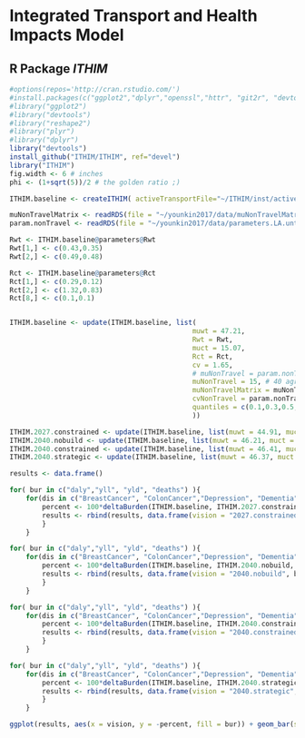# Integrated Transport and Health Impacts Model

## R Package _ITHIM_

```r
#options(repos='http://cran.rstudio.com/')
#install.packages(c("ggplot2","dplyr","openssl","httr", "git2r", "devtools", "roxygen2"))
#library("ggplot2")
#library("devtools")
#library("reshape2")
#library("plyr")
#library("dplyr")
library("devtools")
install_github("ITHIM/ITHIM", ref="devel")
library("ITHIM")
fig.width <- 6 # inches
phi <- (1+sqrt(5))/2 # the golden ratio ;)
```

```r
ITHIM.baseline <- createITHIM( activeTransportFile="~/ITHIM/inst/activeTravelOHAS.csv", GBDFile = "~/younkin2017/data/gbd_Manuscript_2011-2015.csv", FFile = "~/ITHIM/inst/F.portland.11_21_2017.csv")

muNonTravelMatrix <- readRDS(file = "~/younkin2017/data/muNonTravelMatrix.portland.rds")
param.nonTravel <- readRDS(file = "~/younkin2017/data/parameters.LA.untransformed.ungrouped.rds")

Rwt <- ITHIM.baseline@parameters@Rwt
Rwt[1,] <- c(0.43,0.35)
Rwt[2,] <- c(0.49,0.48)

Rct <- ITHIM.baseline@parameters@Rct
Rct[1,] <- c(0.29,0.12)
Rct[2,] <- c(1.32,0.83)
Rct[8,] <- c(0.1,0.1)


ITHIM.baseline <- update(ITHIM.baseline, list(
                                             muwt = 47.21,
                                             Rwt = Rwt,
                                             muct = 15.07,
                                             Rct = Rct,
                                             cv = 1.65,
                                             # muNonTravel = param.nonTravel$meanMETs,
                                             muNonTravel = 15, # 40 agrees better with the workbook values...
                                             muNonTravelMatrix = muNonTravelMatrix,
                                             cvNonTravel = param.nonTravel$meanMETs/param.nonTravel$sdMETs,
                                             quantiles = c(0.1,0.3,0.5,0.7,0.9)
                                             ))

ITHIM.2027.constrained <- update(ITHIM.baseline, list(muwt = 44.91, muct = 17.82))
ITHIM.2040.nobuild <- update(ITHIM.baseline, list(muwt = 46.21, muct = 17.04))
ITHIM.2040.constrained <- update(ITHIM.baseline, list(muwt = 46.41, muct = 18.85))
ITHIM.2040.strategic <- update(ITHIM.baseline, list(muwt = 46.37, muct = 18.57))
```

```r

results <- data.frame()

for( bur in c("daly","yll", "yld", "deaths") ){
    for(dis in c("BreastCancer", "ColonCancer","Depression", "Dementia", "Diabetes","CVD")){
        percent <- 100*deltaBurden(ITHIM.baseline, ITHIM.2027.constrained, bur = bur, dis = dis, type = "percent")
        results <- rbind(results, data.frame(vision = "2027.constrained", bur,dis,percent))
        }
    }

for( bur in c("daly","yll", "yld", "deaths") ){
    for(dis in c("BreastCancer", "ColonCancer","Depression", "Dementia", "Diabetes","CVD")){
        percent <- 100*deltaBurden(ITHIM.baseline, ITHIM.2040.nobuild, bur = bur, dis = dis, type = "percent")
        results <- rbind(results, data.frame(vision = "2040.nobuild", bur,dis,percent))
        }
    }

for( bur in c("daly","yll", "yld", "deaths") ){
    for(dis in c("BreastCancer", "ColonCancer","Depression", "Dementia", "Diabetes","CVD")){
        percent <- 100*deltaBurden(ITHIM.baseline, ITHIM.2040.constrained, bur = bur, dis = dis, type = "percent")
        results <- rbind(results, data.frame(vision = "2040.constrained", bur,dis,percent))
        }
    }

for( bur in c("daly","yll", "yld", "deaths") ){
    for(dis in c("BreastCancer", "ColonCancer","Depression", "Dementia", "Diabetes","CVD")){
        percent <- 100*deltaBurden(ITHIM.baseline, ITHIM.2040.strategic, bur = bur, dis = dis, type = "percent")
        results <- rbind(results, data.frame(vision = "2040.strategic", bur,dis,percent))
        }
    }

ggplot(results, aes(x = vision, y = -percent, fill = bur)) + geom_bar(stat = "identity", position = "dodge")  + facet_grid(. ~ dis) + theme_bw()  + labs(x = "", y = "Percent Disease Burden Averted", fill = "Burden Type") + theme(axis.text.x = element_text(angle = 45, hjust = 1))
```

